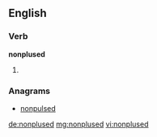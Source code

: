 ==English==

===Verb===
'''nonplused'''

# {{past of|[[nonplus]]}}

===Anagrams===
* [[nonpulsed#English|nonpulsed]]

[[de:nonplused]]
[[mg:nonplused]]
[[vi:nonplused]]